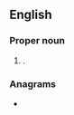 ==English==

===Proper noun===
{{en-proper noun}}

# {{given name|en|female|from=surnames|var=Ashley}}.

===Anagrams===
* {{anagrams|en|a=aeehls|Sheela}}